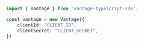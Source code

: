 ```typescript index.ts
import { Vantage } from 'vantage-typescript-sdk';

const vantage = new Vantage({
    clientId: "CLIENT_ID",
    clientSecret: "CLIENT_SECRET",
})
```